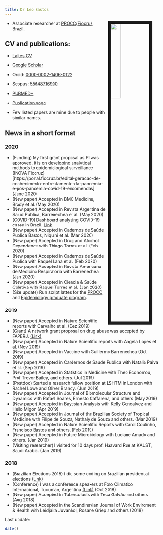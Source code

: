 ```yaml
---
title: Dr Leo Bastos
---
```


<link rel="stylesheet" href="styles.css" type="text/css">

<img src="files/fotoLeoLSHTM.jpg" style="width:25%; border:10px solid; margin-right: 20px" align="right">


- Associate researcher at [PROCC](http://www.procc.fiocruz.br)/[Fiocruz](http://www.fiocruz.br), Brazil.



## CV and publications:

- [Lattes CV](http://lattes.cnpq.br/5241799121437269)
- [Google Scholar](http://scholar.google.com.au/citations?user=9e3_tSsAAAAJ&hl=en)
- Orcid: [0000-0002-1406-0122](https://orcid.org/0000-0002-1406-0122)
- Scopus: [55648716900](https://www.scopus.com/authid/detail.uri?authorId=55648716900)
- [PUBMED*](https://www.ncbi.nlm.nih.gov/pubmed/?term=Bastos%2C%20Leonardo%20Soares%5BFull%20Author%20Name%5D%20or%20Bastos%2C%20Leonardo%5BFull%20Author%20Name%5D&cmd=DetailsSearch) 
- [Publication page](publications.html)

* Few listed papers are mine due to people with similar names.


## News in a short format


### 2020

- (Funding) My first grant proposal as PI was approved, it is on developing analytical methods to epidemiological surveillance (INOVA Fiocruz)[https://portal.fiocruz.br/edital-geracao-de-conhecimento-enfrentamento-da-pandemia-e-pos-pandemia-covid-19-encomendas] (June 2020)
- (New paper) Accepted in BMC Medicine, Brady et al. (May 2020)
- (New paper) Accepted in Revista Argentina de Salud Publica, Barrenechea et al. (May 2020)
- (COVID-19) Dashboard analysing COVID-19 cases in Brazil. [Link](covid-19/)
- (New paper) Accepted in Cadernos de Saúde Publica Bastos, Niquini et al. (Mar 2020)
- (New paper) Accepted in Drug and Alcohol Dependence with Thiago Torres et al. (Feb 2020)
- (New paper) Accepted in Cadernos de Saúde Publica with Raquel Lana et al. (Feb 2020)
- (New paper) Accepted in Revista Americana de Medicina Respiratoria with Barrenechea (Jan 2020) 
- (New paper) Accepted in Ciencia & Saúde Coletiva with Raquel Torres et al. (Jan 2020)
- (Site update) Run script lattes for the [PROCC](PROCC/) and [Epidemiology graduate program](PGEpi/).


### 2019

- (New paper) Accepted in Nature Scientific reports with Carvalho et al. (Dez 2019)
- (Grant) A network grant proposal on drug abuse was accepted by FAPERJ. [(Link)](http://www.faperj.br/?id=3888.2.7)
- (New paper) Accepted in Nature Scientific reports with Angela Lopes et al. (Nov 2019)
- (New paper) Accepted in Vaccine with Guillermo Barrenechea (Oct 2019)
- (New paper) Accepted in Cardernos de Saude Publica with Natalia Paiva et al. (Sep 2019)
- (New paper) Accepted in Statistics in Medicine with Theo Economou, Prof Trevor Bailey, and others. (Jul 2019)
- (Postdoc) Started a research fellow position at LSHTM in London with Rachel Lowe and Oliver Brandy. (Jun 2019)
- (New paper) Accepted in Journal of Biomolecular Structure and Dynamics with Rafael Soares, Ernesto Caffarena, and others (May 2019)
- (New paper) Accepted in Bayesian Analysis with Kelly Goncalvez and Helio Migon (Apr 2019)
- (New paper) Accepted in Journal of the Brazilian Society of Tropical Medicine with Filipe de Souza, Nathaly de Souza and others. (Mar 2019)
- (New paper) Accepted in Nature Scientific Reports with Carol Coutinho, Francisco Bastos and others. (Feb 2019)
- (New paper) Accepted in Future Microbiology with Luciane Amado and others. (Jan 2019)
- (Visiting researcher) I visited for 10 days prof. Haavard Rue at KAUST, Saudi Arabia.  (Jan 2019)

### 2018

- (Brazilian Elections 2018) I did some coding on Brazilian presidential elections [(Link)](eleicoes2018.html)
- (Conference) I was a conference speakers at Foro Climatico Internacional, Tucuman, Argentina [(Link)](https://climactivo.com)  (Oct 2018)
- (New paper) Accepted in Tubercolusis with Teca Galvão and others (Aug 2018)
- (New paper) Accepted in the Scandinavian Journal of Work Enviroment & Health with Leidjaira Juvanhol, Rosane Griep and others (2018)

Last update:
```r
date()
```
